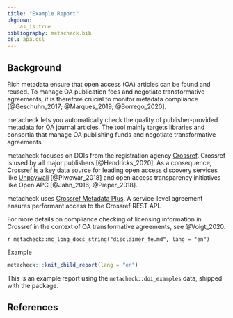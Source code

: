 ```yaml
---
title: "Example Report"
pkgdown:
    as_is:true
bibliography: metacheck.bib
csl: apa.csl
---
```


<!-- this file always has to be in sync with other language versions -->

## Background

Rich metadata ensure that open access (OA) articles can be found and reused. 
To manage OA publication fees and negotiate transformative agreements, it is therefore crucial to monitor metadata compliance [@Geschuhn_2017; @Marques_2019; @Borrego_2020].

metacheck lets you automatically check the quality of publisher-provided metadata for OA journal articles. 
The tool mainly targets libraries and consortia that manage OA publishing funds and negotiate transformative agreements.

metacheck focuses on DOIs from the registration agency [Crossref](https://www.crossref.org/).
Crossref is used by all major publishers [@Hendricks_2020]. 
As a consequence, Crossref is a key data source for leading open access discovery services like [Unpaywall](https://unpaywall.org/) [@Piwowar_2018] and open access transparency initiatives like Open APC [@Jahn_2016; @Pieper_2018]. 

metacheck uses [Crossref Metadata Plus](https://www.crossref.org/services/metadata-retrieval/metadata-plus/).
A service-level agreement ensures performant access to the Crossref REST API.

For more details on compliance checking of licensing information in Crossref in the context of OA transformative agreements, see @Voigt_2020.

<div class="alert alert-warning" role="alert">
`r metacheck::mc_long_docs_string("disclaimer_fe.md", lang = "en")`
</div>

<div class="panel panel-primary">
  <div class="panel-heading">Example</div>
  <div class="panel-body">

```r
metacheck:::knit_child_report(lang = "en")
```

</div>
<div class="panel-footer">
This is an example report using the `metacheck::doi_examples` data, shipped with the package.
</div>
</div>

## References
